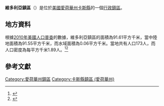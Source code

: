 {{noteTA
|G1=USState
|G2=地名
|G3=Unit
}}
{{Infobox settlement
|official_name            = 維多利亞鎮區
|native_name = Victoria Township
|settlement_type          = [[行政鎮區|行政鎮區]]
|image_skyline            = 
|imagesize                = 
|image_map                = Map highlighting Victoria Township, Cass County, Iowa.svg
|mapsize                  = 250px
|pushpin_map  =USA Iowa
|pushpin_label = 維多利亞鎮區
|pushpin_label_position   = top
|pushpin_map_caption      = 維多利亞鎮區在愛荷華州的位置
|subdivision_type         = [[世界政區索引|國家]]
|subdivision_type1        = [[美国州份|州份]]
|subdivision_type2        = [[愛荷華州行政区划|縣]]
|subdivision_name         = [[美国|美国]]
|subdivision_name1        = [[愛荷華州|愛荷華州]]
|subdivision_name2        = [[卡斯縣_(愛荷華州)|卡斯縣]]
|elevation_ft             = 1358
|elevation_m              = 414
|timezone                 = [[北美中部時區|北美中部時區]]
|area_total_km2           = 91.61
|area_land_km2            = 91.55
|area_water_km2           = 0.06
|area_total_sq_mi         = 
|area_land_sq_mi          = 
|area_water_sq_mi         = 
|population_as_of         = [[2010年美國人口普查|2010]]
|population_footnotes     = 
|population_total         = 173
|population_density_km2   = auto
|population_density_sq_mi = auto
|utc_offset               = -6
|coordinates              = {{coord|41|12|07|N|94|45|28|W|type:city_region:US-AL_source:GNS-enwiki|display=inline,title}}
| coor_pinpoint           = 
| coordinates_footnotes   = 
|timezone_DST             = CDT
|utc_offset_DST           = -5
|postal_code_type         = [[美國郵區編號|郵區編號]]
|postal_code              = 
|area_code                = {{link-en|电话区号712|Area code 712|712}}
|blank_name = [[地名信息系统|GNIS ID]]
|blank_info = 468867
}}
'''維多利亞鎮區'''（{{lang-en|Victoria Township}}）是位於[[美國|美國]][[愛荷華州|愛荷華州]][[卡斯縣_(愛荷華州)|卡斯縣]]的一個[[行政鎮區|行政鎮區]]。

== 地方資料 ==
根據[[2010年美國人口普查|2010年美國人口普查]]的數據，維多利亞鎮區的面積為91.61平方千米，當中陸地面積為91.55平方千米，而水域面積為0.06平方千米。當地共有人口173人，而人口密度為每平方千米1.89人。<ref name="GR8">{{cite web|url=http://factfinder2.census.gov|publisher=[[美国人口调查局|美国人口调查局]]|accessdate=2011-05-14|title=American FactFinder|archive-date=2013-09-11|archive-url=https://web.archive.org/web/20130911234518/http://factfinder2.census.gov/|dead-url=no}}</ref><ref>{{cite web|url=https://www.citypopulation.de/en/usa/iowa/admin/|title=USA: Iowa (Counties and Townships) - City Population}}</ref>

== 參考文獻 ==
{{reflist}}

{{卡斯縣 (愛荷華州)}}

{{DEFAULTSORT:Victoria Township}}
[[Category:愛荷華州鎮區|Category:愛荷華州鎮區]]
[[Category:卡斯縣鎮區_(愛荷華州)|Category:卡斯縣鎮區 (愛荷華州)]]

{{Iowa-geo-stub}}